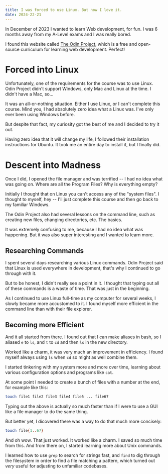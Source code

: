 ```yaml
---
title: I was forced to use Linux. But now I love it.
date: 2024-22-21
---
```


In December of 2023 I wanted to learn Web development, for fun. I was 6 months away from my A-Level exams and I was really bored.

I found this website called [The Odin Project](https://www.theodinproject.com/), which is a free and open-source curriculum for learning web development. Perfect!

# Forced into Linux

Unfortunately, one of the requirements for the course was to use Linux. Odin Project didn't support Windows, only Mac and Linux at the time. I didn't have a Mac, so...

It was an all-or-nothing situation. Either I use Linux, or I can't complete this course. Mind you, I had absolutely zero idea what a Linux was. I've only ever been using Windows before.

But despite that fact, my curiosity got the best of me and I decided to try it out.

Having zero idea that it will change my life, I followed their installation instructions for Ubuntu. It took me an entire day to install it, but I finally did.

# Descent into Madness

Once I did, I opened the file manager and was terrified -- I had no idea what was going on. Where are all the Program Files? Why is everything empty?

Initially I thought that on Linux you can't access any of the "system files". I thought to myself, hey -- I'll just complete this course and then go back to my familiar Windows.

The Odin Project also had several lessons on the command line, such as creating new files, changing directories, etc. The basics.

It was extremely confusing to me, because I had no idea what was happening. But it was also super interesting and I wanted to learn more.

## Researching Commands

I spent several days researching various Linux commands. Odin Project said that Linux is used everywhere in development, that's why I continued to go through with it. 

But to be honest, I didn't really see a point in it. I thought that typing out all of these commands is a waste of time. That was just in the beginning.

As I continued to use Linux full-time as my computer for several weeks, I slowly became more accustomed to it. I found myself more efficient in the command line than with their file explorer.

## Becoming more Efficient

And it all started from there. I found out that I can make aliases in bash, so I aliased `e` to `ls`, and `t` to `cd` and then `ls` in the new directory.

Worked like a charm, it was very much an improvement in efficiency. I found myself always using `ls` when `cd` so might as well combine them.

I started tinkering with my system more and more over time, learning about various configuration options and programs like `cat`.

At some point I needed to create a bunch of files with a number at the end, for example like this:

```sh
touch file1 file2 file3 file4 file5 ... file67
```

Typing out the above is actually so much faster than if I were to use a GUI like a file manager to do the same thing. 

But better yet, I dicovered there was a way to do that much more concisely:

```sh
touch file{1..67}
```

And oh wow. That just worked. It worked like a charm. I saved so much time from this. And from there on, I started learning more about Unix commands. 

I learned how to use `grep` to search for strings fast, and `find` to dig through the filesystem in order to find a file matching a pattern, which turned out *very* useful for adjusting to unfamiliar codebases.
